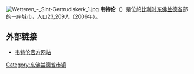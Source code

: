 {{Unreferenced|time=2018-08-11T12:39:33+00:00}}
[[File:Wetteren_-_Sint-Gertrudiskerk_1.jpg|thumb]]
'''韦特伦'''（{{lang-nl|Wetteren}}）是位於[[比利时|比利时]][[东佛兰德省|东佛兰德省]]部的一座[[城市|城市]]，人口23,209人（2006年）。

==外部链接==
*[http://www.wetteren.be/ 韦特伦官方网站] {{Wayback|url=http://www.wetteren.be/ |date=20081223121738 }}

{{东佛兰德省市区}}

{{Authority control}}
{{DEFAULTSORT:Wetteren}}
{{Belgium-geo-stub}}

[[Category:东佛兰德省市镇|Category:东佛兰德省市镇]]